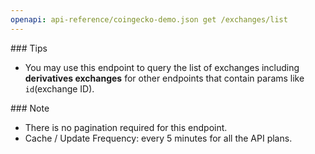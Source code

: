 ```yaml
---
openapi: api-reference/coingecko-demo.json get /exchanges/list
---
```


<Tip>
  ### Tips

  - You may use this endpoint to query the list of exchanges including **derivatives exchanges** for other endpoints that contain params like `id`(exchange ID).
</Tip>

<Note>
  ### Note

  - There is no pagination required for this endpoint.
  - Cache / Update Frequency:  every 5 minutes for all the API plans.
</Note>